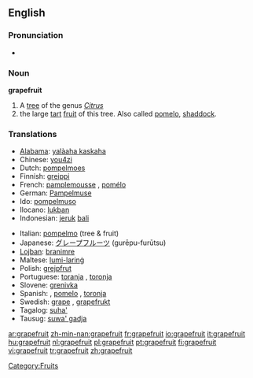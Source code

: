 ==English==

===Pronunciation===
*{{audio|en-us-grapefruit.ogg|Audio (US)}}

===Noun===
'''grapefruit'''

# A [[tree]] of the genus ''[[Citrus]]''
# the large [[tart]] [[fruit]] of this tree. Also called [[pomelo]], [[shaddock]].

===Translations===
{{rfc-level|Translations at L3+ (AutoFormat would have corrected level of Translations)}}
{{top}}
*[[Alabama]]: [[yalàaha kaskaha]]
*Chinese: [[you4zi]]
*Dutch: [[pompelmoes]] {{f}}
*Finnish: [[greippi]]
*French: [[pamplemousse]] {{m}}, [[pomélo]] {{m}}
*German: [[Pampelmuse]] {{f}}
*Ido: [[pompelmuso]]
*Ilocano: [[lukban]]
*Indonesian: [[jeruk]] [[bali]]
{{mid}}
*Italian: [[pompelmo]] {{m}} (tree & fruit)
*Japanese: [[グレープフルーツ]] (gurēpu-furūtsu)
*[[Lojban]]: [[branimre]]
*Maltese: [[lumi-larinġ]]
*Polish: [[grejpfrut]] {{m}}
*Portuguese: [[toranja]] {{f}}, [[toronja]] {{f}}
*Slovene: [[grenivka]] {{f}}
*Spanish: {{t|es|grapefruit|m}} {{italbrac|Cuba|Dominican Republic|Venezuela, usually pronounced 'greifrú', and even 'greifú'}}, [[pomelo]] {{m}} {{italbrac|Argentina|Chile|Spain|Uruguay}}, [[toronja]] {{f}} {{italbrac|Latin America}}
*Swedish: [[grape]] {{c}}, [[grapefrukt]] {{c}}
*Tagalog: [[suha']]
*Tausug: [[suwa' gadja]]
{{bottom}}

[[Category:Fruits]]

[[ar:grapefruit]]
[[zh-min-nan:grapefruit]]
[[fr:grapefruit]]
[[io:grapefruit]]
[[it:grapefruit]]
[[hu:grapefruit]]
[[nl:grapefruit]]
[[pl:grapefruit]]
[[pt:grapefruit]]
[[fi:grapefruit]]
[[vi:grapefruit]]
[[tr:grapefruit]]
[[zh:grapefruit]]